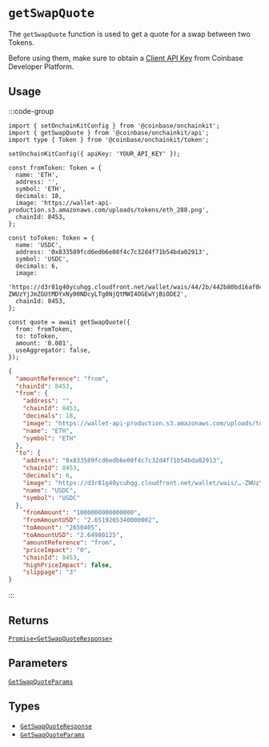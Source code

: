 
# `getSwapQuote`

The `getSwapQuote` function is used to get a quote for a swap between two Tokens.

Before using them, make sure to obtain a [Client API Key](https://portal.cdp.coinbase.com/projects/api-keys/client-key) from Coinbase Developer Platform.

## Usage

:::code-group

```tsx twoslash [code]
import { setOnchainKitConfig } from '@coinbase/onchainkit';
import { getSwapQuote } from '@coinbase/onchainkit/api';
import type { Token } from '@coinbase/onchainkit/token';

setOnchainKitConfig({ apiKey: 'YOUR_API_KEY' });

const fromToken: Token = {
  name: 'ETH',
  address: '',
  symbol: 'ETH',
  decimals: 18,
  image: 'https://wallet-api-production.s3.amazonaws.com/uploads/tokens/eth_288.png',
  chainId: 8453,
};

const toToken: Token = {
  name: 'USDC',
  address: '0x833589fcd6edb6e08f4c7c32d4f71b54bda02913',
  symbol: 'USDC',
  decimals: 6,
  image:
    'https://d3r81g40ycuhqg.cloudfront.net/wallet/wais/44/2b/442b80bd16af0c0d9b22e03a16753823fe826e5bfd457292b55fa0ba8c1ba213-ZWUzYjJmZGUtMDYxNy00NDcyLTg0NjQtMWI4OGEwYjBiODE2',
  chainId: 8453,
};

const quote = await getSwapQuote({
  from: fromToken,
  to: toToken,
  amount: '0.001',
  useAggregator: false,
});
```

```json [return value]
{
  "amountReference": "from",
  "chainId": 8453,
  "from": {
    "address": "",
    "chainId": 8453,
    "decimals": 18,
    "image": "https://wallet-api-production.s3.amazonaws.com/uploads/tokens/eth_288.png",
    "name": "ETH",
    "symbol": "ETH"
  },
  "to": {
    "address": "0x833589fcd6edb6e08f4c7c32d4f71b54bda02913",
    "chainId": 8453,
    "decimals": 6,
    "image": "https://d3r81g40ycuhqg.cloudfront.net/wallet/wais/…-ZWUzYjJmZGUtMDYxNy00NDcyLTg0NjQtMWI4OGEwYjBiODE2",
    "name": "USDC",
    "symbol": "USDC"
  },
    "fromAmount": "1000000000000000",
    "fromAmountUSD": "2.6519265340000002",
    "toAmount": "2650405",
    "toAmountUSD": "2.64980125",
    "amountReference": "from",
    "priceImpact": "0",
    "chainId": 8453,
    "highPriceImpact": false,
    "slippage": "3"
}
```

:::

## Returns

[`Promise<GetSwapQuoteResponse>`](types#getswapquoteresponse)

## Parameters

[`GetSwapQuoteParams`](types#getswapquoteparams)

## Types
- [`GetSwapQuoteResponse`](types#getswapquoteresponse)
- [`GetSwapQuoteParams`](types#getswapquoteparams)


<FeedbackWidget />
